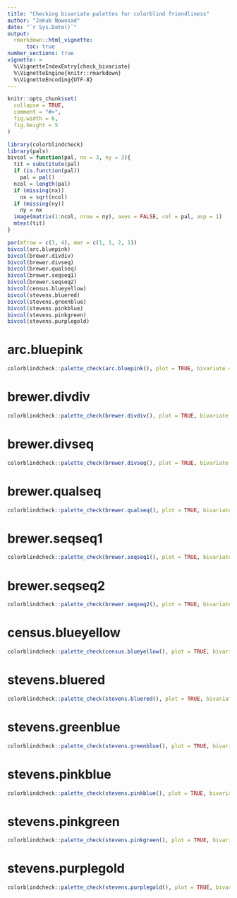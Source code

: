 ```yaml
---
title: "Checking bivariate palettes for colorblind friendliness"
author: "Jakub Nowosad"
date: "`r Sys.Date()`"
output: 
  rmarkdown::html_vignette:
      toc: true
number_sections: true
vignette: >
  %\VignetteIndexEntry{check_bivariate}
  %\VignetteEngine{knitr::rmarkdown}
  %\VignetteEncoding{UTF-8}
---
```


```r
knitr::opts_chunk$set(
  collapse = TRUE,
  comment = "#>",
  fig.width = 6,
  fig.height = 5
)
```

```r
library(colorblindcheck)
library(pals)
bivcol = function(pal, nx = 3, ny = 3){
  tit = substitute(pal)
  if (is.function(pal))
    pal = pal()
  ncol = length(pal)
  if (missing(nx))
    nx = sqrt(ncol)
  if (missing(ny))
    ny = nx
  image(matrix(1:ncol, nrow = ny), axes = FALSE, col = pal, asp = 1)
  mtext(tit)
}
```

```r
par(mfrow = c(3, 4), mar = c(1, 1, 2, 1))
bivcol(arc.bluepink)
bivcol(brewer.divdiv)
bivcol(brewer.divseq)
bivcol(brewer.qualseq)
bivcol(brewer.seqseq1)
bivcol(brewer.seqseq2)
bivcol(census.blueyellow)
bivcol(stevens.bluered)
bivcol(stevens.greenblue)
bivcol(stevens.pinkblue)
bivcol(stevens.pinkgreen)
bivcol(stevens.purplegold)
```

# arc.bluepink

```r
colorblindcheck::palette_check(arc.bluepink(), plot = TRUE, bivariate = TRUE)
```

# brewer.divdiv

```r
colorblindcheck::palette_check(brewer.divdiv(), plot = TRUE, bivariate = TRUE)
```

# brewer.divseq

```r
colorblindcheck::palette_check(brewer.divseq(), plot = TRUE, bivariate = TRUE)
```

# brewer.qualseq

```r
colorblindcheck::palette_check(brewer.qualseq(), plot = TRUE, bivariate = TRUE)
```

# brewer.seqseq1

```r
colorblindcheck::palette_check(brewer.seqseq1(), plot = TRUE, bivariate = TRUE)
```

# brewer.seqseq2

```r
colorblindcheck::palette_check(brewer.seqseq2(), plot = TRUE, bivariate = TRUE)
```

# census.blueyellow

```r
colorblindcheck::palette_check(census.blueyellow(), plot = TRUE, bivariate = TRUE)
```

# stevens.bluered

```r
colorblindcheck::palette_check(stevens.bluered(), plot = TRUE, bivariate = TRUE)
```

# stevens.greenblue

```r
colorblindcheck::palette_check(stevens.greenblue(), plot = TRUE, bivariate = TRUE)
```

# stevens.pinkblue

```r
colorblindcheck::palette_check(stevens.pinkblue(), plot = TRUE, bivariate = TRUE)
```

# stevens.pinkgreen

```r
colorblindcheck::palette_check(stevens.pinkgreen(), plot = TRUE, bivariate = TRUE)
```

# stevens.purplegold

```r
colorblindcheck::palette_check(stevens.purplegold(), plot = TRUE, bivariate = TRUE)
```